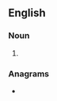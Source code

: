 ==English==

===Noun===
{{head|en|noun form}}

# {{plural of|sergeant|lang=en}}

===Anagrams===
* {{anagrams|en|a=aeegnrsst|Tressange|estranges|greatness|seargents}}